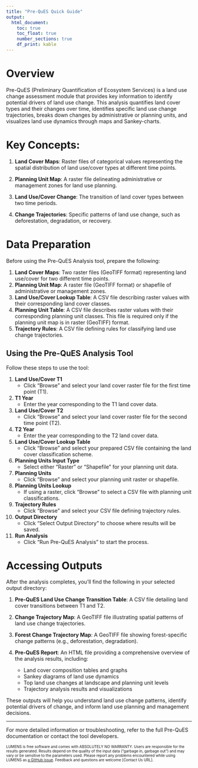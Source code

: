 ```yaml
---
title: "Pre-QuES Quick Guide"
output: 
  html_document: 
    toc: true
    toc_float: true
    number_sections: true
    df_print: kable
---
```


# Overview

Pre-QuES (Preliminary Quantification of Ecosystem Services) is a land use change assessment module that provides key information to identify potential drivers of land use change. This analysis quantifies land cover types and their changes over time, identifies specific land use change trajectories, breaks down changes by administrative or planning units, and visualizes land use dynamics through maps and Sankey-charts.

# Key Concepts:

1. **Land Cover Maps**: Raster files of categorical values representing the spatial distribution of land use/cover types at different time points.

2. **Planning Unit Map**: A raster file delineating administrative or management zones for land use planning.

3. **Land Use/Cover Change**: The transition of land cover types between two time periods.

4. **Change Trajectories**: Specific patterns of land use change, such as deforestation, degradation, or recovery.

# Data Preparation

Before using the Pre-QuES Analysis tool, prepare the following:

1. **Land Cover Maps**: Two raster files (GeoTIFF format) representing land use/cover for two different time points.
2. **Planning Unit Map**: A raster file (GeoTIFF format) or shapefile of administrative or management zones.
3. **Land Use/Cover Lookup Table**: A CSV file describing raster values with their corresponding land cover classes.
4. **Planning Unit Table**: A CSV file describes raster values with their corresponding planning unit classes. This file is required only if the planning unit map is in raster (GeoTIFF) format.
5. **Trajectory Rules**: A CSV file defining rules for classifying land use change trajectories.

## Using the Pre-QuES Analysis Tool

Follow these steps to use the tool:

1. **Land Use/Cover T1**
   - Click "Browse" and select your land cover raster file for the first time point (T1).

2. **T1 Year**
   - Enter the year corresponding to the T1 land cover data.

3. **Land Use/Cover T2**
   - Click "Browse" and select your land cover raster file for the second time point (T2).

4. **T2 Year**
   - Enter the year corresponding to the T2 land cover data.

5. **Land Use/Cover Lookup Table**
   - Click "Browse" and select your prepared CSV file containing the land cover classification scheme.

6. **Planning Units Input Type**
   - Select either "Raster" or "Shapefile" for your planning unit data.

7. **Planning Units**
   - Click "Browse" and select your planning unit raster or shapefile.

8. **Planning Units Lookup**
   - If using a raster, click "Browse" to select a CSV file with planning unit classifications.

9. **Trajectory Rules**
   - Click "Browse" and select your CSV file defining trajectory rules.

10. **Output Directory**
    - Click "Select Output Directory" to choose where results will be saved.

11. **Run Analysis**
    - Click "Run Pre-QuES Analysis" to start the process.

# Accessing Outputs

After the analysis completes, you'll find the following in your selected output directory:

1. **Pre-QuES Land Use Change Transition Table**: A CSV file detailing land cover transitions between T1 and T2.

2. **Change Trajectory Map**: A GeoTIFF file illustrating spatial patterns of land use change trajectories.

3. **Forest Change Trajectory Map**: A GeoTIFF file showing forest-specific change patterns (e.g., deforestation, degradation).

4. **Pre-QuES Report**: An HTML file providing a comprehensive overview of the analysis results, including:
   - Land cover composition tables and graphs
   - Sankey diagrams of land use dynamics
   - Top land use changes at landscape and planning unit levels
   - Trajectory analysis results and visualizations

These outputs will help you understand land use change patterns, identify potential drivers of change, and inform land use planning and management decisions.

---

For more detailed information or troubleshooting, refer to the full Pre-QuES documentation or contact the tool developers.

<font size="1">LUMENS is free software and comes with ABSOLUTELY NO WARRANTY. Users are responsible for the results generated. Results depend on the quality of the input data ("garbage in, garbage out") and may vary or be sensitive to the parameters used. Please report any problems encountered while using LUMENS as [a GitHub issue](https://github.com/icraf-indonesia/lumens-shiny/issues). Feedback and questions are welcome [Contact Us URL].</font>
